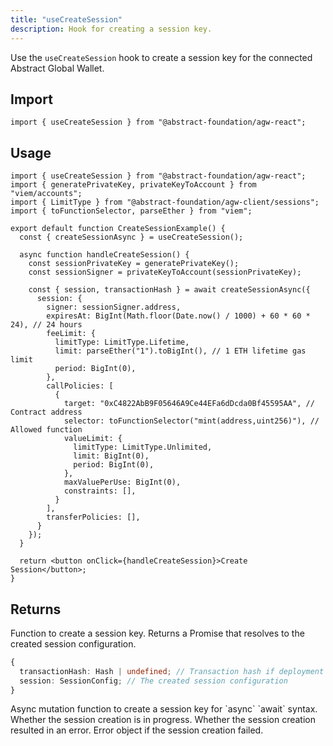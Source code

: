 ```yaml
---
title: "useCreateSession"
description: Hook for creating a session key.
---
```


Use the `useCreateSession` hook to create a session key for the connected Abstract Global Wallet.

## Import

```tsx
import { useCreateSession } from "@abstract-foundation/agw-react";
```

## Usage

```tsx
import { useCreateSession } from "@abstract-foundation/agw-react";
import { generatePrivateKey, privateKeyToAccount } from "viem/accounts";
import { LimitType } from "@abstract-foundation/agw-client/sessions";
import { toFunctionSelector, parseEther } from "viem";

export default function CreateSessionExample() {
  const { createSessionAsync } = useCreateSession();

  async function handleCreateSession() {
    const sessionPrivateKey = generatePrivateKey();
    const sessionSigner = privateKeyToAccount(sessionPrivateKey);

    const { session, transactionHash } = await createSessionAsync({
      session: {
        signer: sessionSigner.address,
        expiresAt: BigInt(Math.floor(Date.now() / 1000) + 60 * 60 * 24), // 24 hours
        feeLimit: {
          limitType: LimitType.Lifetime,
          limit: parseEther("1").toBigInt(), // 1 ETH lifetime gas limit
          period: BigInt(0),
        },
        callPolicies: [
          {
            target: "0xC4822AbB9F05646A9Ce44EFa6dDcda0Bf45595AA", // Contract address
            selector: toFunctionSelector("mint(address,uint256)"), // Allowed function
            valueLimit: {
              limitType: LimitType.Unlimited,
              limit: BigInt(0),
              period: BigInt(0),
            },
            maxValuePerUse: BigInt(0),
            constraints: [],
          }
        ],
        transferPolicies: [],
      }
    });
  }

  return <button onClick={handleCreateSession}>Create Session</button>;
}
```

## Returns

<ResponseField name="createSession" type="function">
  Function to create a session key. Returns a Promise that resolves to the created session configuration.

  ```ts
  {
    transactionHash: Hash | undefined; // Transaction hash if deployment was needed
    session: SessionConfig; // The created session configuration
  }
  ```

</ResponseField>

<ResponseField name="createSessionAsync" type="function">
  Async mutation function to create a session key for `async` `await` syntax.
</ResponseField>

<ResponseField name="isPending" type="boolean">
  Whether the session creation is in progress.
</ResponseField>

<ResponseField name="isError" type="boolean">
  Whether the session creation resulted in an error.
</ResponseField>

<ResponseField name="error" type="Error | null">
  Error object if the session creation failed.
</ResponseField>

